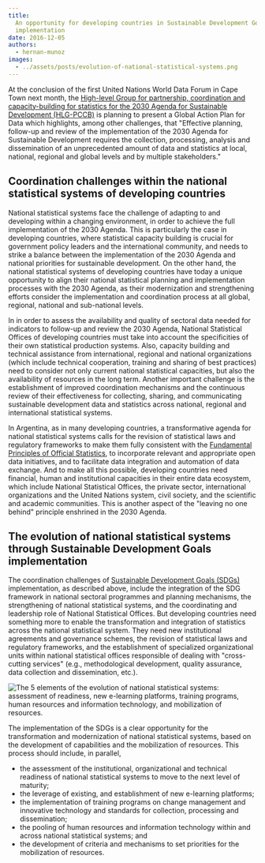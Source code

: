 ```yaml
---
title:
  An opportunity for developing countries in Sustainable Development Goals
  implementation
date: 2016-12-05
authors:
  - hernan-munoz
images:
  - ../assets/posts/evolution-of-national-statistical-systems.png
---
```



At the conclusion of the first United Nations World Data Forum in Cape Town next
month, the
[High-level Group for partnership, coordination and capacity-building for statistics for the 2030 Agenda for Sustainable Development (HLG-PCCB)](https://unstats.un.org/sdgs/hlg/)
is planning to present a Global Action Plan for Data which highlights, among
other challenges, that "Effective planning, follow-up and review of the
implementation of the 2030 Agenda for Sustainable Development requires the
collection, processing, analysis and dissemination of an unprecedented amount of
data and statistics at local, national, regional and global levels and by
multiple stakeholders."

## Coordination challenges within the national statistical systems of developing countries

National statistical systems face the challenge of adapting to and developing
within a changing environment, in order to achieve the full implementation of
the 2030 Agenda. This is particularly the case in developing countries, where
statistical capacity building is crucial for government policy leaders and the
international community, and needs to strike a balance between the
implementation of the 2030 Agenda and national priorities for sustainable
development. On the other hand, the national statistical systems of developing
countries have today a unique opportunity to align their national statistical
planning and implementation processes with the 2030 Agenda, as their
modernization and strengthening efforts consider the implementation and
coordination process at all global, regional, national and sub-national levels.

In in order to assess the availability and quality of sectoral data needed for
indicators to follow-up and review the 2030 Agenda, National Statistical Offices
of developing countries must take into account the specificities of their own
statistical production systems. Also, capacity building and technical assistance
from international, regional and national organizations (which include technical
cooperation, training and sharing of best practices) need to consider not only
current national statistical capacities, but also the availability of resources
in the long term. Another important challenge is the establishment of improved
coordination mechanisms and the continuous review of their effectiveness for
collecting, sharing, and communicating sustainable development data and
statistics across national, regional and international statistical systems.

In Argentina, as in many developing countries, a transformative agenda for
national statistical systems calls for the revision of statistical laws and
regulatory frameworks to make them fully consistent with the
[Fundamental Principles of Official Statistics](https://unstats.un.org/unsd/dnss/gp/fundprinciples.aspx),
to incorporate relevant and appropriate open data initiatives, and to facilitate
data integration and automation of data exchange. And to make all this possible,
developing countries need financial, human and institutional capacities in their
entire data ecosystem, which include National Statistical Offices, the private
sector, international organizations and the United Nations system, civil
society, and the scientific and academic communities. This is another aspect of
the "leaving no one behind" principle enshrined in the 2030 Agenda.

## The evolution of national statistical systems through Sustainable Development Goals implementation

The coordination challenges of
[Sustainable Development Goals (SDGs)](https://sustainabledevelopment.un.org/sdgs)
implementation, as described above, include the integration of the SDG framework
in national sectoral programmes and planning mechanisms, the strengthening of
national statistical systems, and the coordinating and leadership role of
National Statistical Offices. But developing countries need something more to
enable the transformation and integration of statistics across the national
statistical system. They need new institutional agreements and governance
schemes, the revision of statistical laws and regulatory frameworks, and the
establishment of specialized organizational units within national statistical
offices responsible of dealing with "cross-cutting services" (e.g.,
methodological development, quality assurance, data collection and
dissemination, etc.).

<Box mb={3}>
  <Img
    fluid={props.images[0]}
    title="The evolution of national statistical systems."
    alt="The 5 elements of the evolution of national statistical systems: assessment of readiness, new e-learning platforms, training programs, human resources and information technology, and mobilization of resources."
  />
</Box>

The implementation of the SDGs is a clear opportunity for the transformation and
modernization of national statistical systems, based on the development of
capabilities and the mobilization of resources. This process should include, in
parallel,

- the assessment of the institutional, organizational and technical readiness of
  national statistical systems to move to the next level of maturity;
- the leverage of existing, and establishment of new e-learning platforms;
- the implementation of training programs on change management and innovative
  technology and standards for collection, processing and dissemination;
- the pooling of human resources and information technology within and across
  national statistical systems; and
- the development of criteria and mechanisms to set priorities for the
  mobilization of resources.
